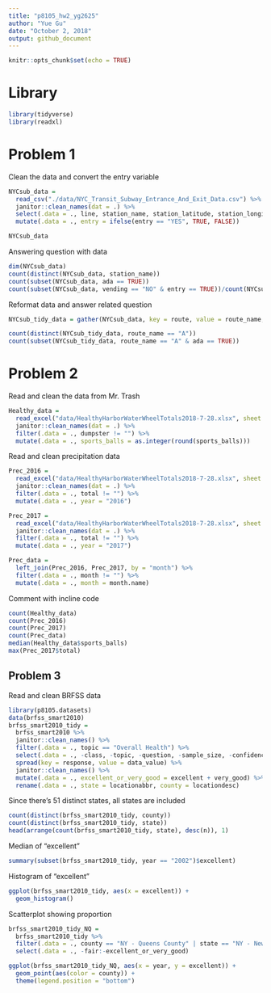 ```yaml
---
title: "p8105_hw2_yg2625"
author: "Yue Gu"
date: "October 2, 2018"
output: github_document
---
```


```r
knitr::opts_chunk$set(echo = TRUE)
```

# Library
```r
library(tidyverse)
library(readxl)
```

# Problem 1

Clean the data and convert the entry variable
```r
NYCsub_data = 
  read_csv("./data/NYC_Transit_Subway_Entrance_And_Exit_Data.csv") %>% 
  janitor::clean_names(dat = .) %>% 
  select(.data = ., line, station_name, station_latitude, station_longitude, route1:route11, entry, vending, entrance_type, ada) %>% 
  mutate(.data = ., entry = ifelse(entry == "YES", TRUE, FALSE))

NYCsub_data 
```


Answering question with data
```r
dim(NYCsub_data)
count(distinct(NYCsub_data, station_name))
count(subset(NYCsub_data, ada == TRUE))
count(subset(NYCsub_data, vending == "NO" & entry == TRUE))/count(NYCsub_data)
```

Reformat data and answer related question
```r
NYCsub_tidy_data = gather(NYCsub_data, key = route, value = route_name, route1:route11)

count(distinct(NYCsub_tidy_data, route_name == "A"))
count(subset(NYCsub_tidy_data, route_name == "A" & ada == TRUE))
```

# Problem 2

Read and clean the data from Mr. Trash
```r
Healthy_data = 
  read_excel("data/HealthyHarborWaterWheelTotals2018-7-28.xlsx", sheet = "Mr. Trash Wheel", range = cell_cols("A:N")) %>%
  janitor::clean_names(dat = .) %>% 
  filter(.data = ., dumpster != "") %>% 
  mutate(.data = ., sports_balls = as.integer(round(sports_balls)))
```

Read and clean precipitation data
```r
Prec_2016 =
  read_excel("data/HealthyHarborWaterWheelTotals2018-7-28.xlsx", sheet = "2016 Precipitation", range = cell_rows(2:15)) %>% 
  janitor::clean_names(dat = .) %>% 
  filter(.data = ., total != "") %>% 
  mutate(.data = ., year = "2016")

Prec_2017 =
  read_excel("data/HealthyHarborWaterWheelTotals2018-7-28.xlsx", sheet = "2017 Precipitation", range = cell_rows(2:15)) %>% 
  janitor::clean_names(dat = .) %>% 
  filter(.data = ., total != "") %>% 
  mutate(.data = ., year = "2017")

Prec_data = 
  left_join(Prec_2016, Prec_2017, by = "month") %>%
  filter(.data = ., month != "") %>% 
  mutate(.data = ., month = month.name)

```

Comment with incline code
```r
count(Healthy_data)
count(Prec_2016)
count(Prec_2017)
count(Prec_data)
median(Healthy_data$sports_balls)
max(Prec_2017$total)
```

## Problem 3

Read and clean BRFSS data
```r
library(p8105.datasets)
data(brfss_smart2010)
brfss_smart2010_tidy = 
  brfss_smart2010 %>% 
  janitor::clean_names() %>% 
  filter(.data = ., topic == "Overall Health") %>% 
  select(.data = ., -class, -topic, -question, -sample_size, -confidence_limit_low: -geo_location) %>% 
  spread(key = response, value = data_value) %>% 
  janitor::clean_names() %>% 
  mutate(.data = ., excellent_or_very_good = excellent + very_good) %>% 
  rename(.data = ., state = locationabbr, county = locationdesc)
```

Since there's 51 distinct states, all states are included
```r
count(distinct(brfss_smart2010_tidy, county))
count(distinct(brfss_smart2010_tidy, state))
head(arrange(count(brfss_smart2010_tidy, state), desc(n)), 1)
```

Median of "excellent"
```r
summary(subset(brfss_smart2010_tidy, year == "2002")$excellent)
```

Histogram of "excellent"
```r
ggplot(brfss_smart2010_tidy, aes(x = excellent)) +
  geom_histogram()
```

Scatterplot showing proportion
```r
brfss_smart2010_tidy_NQ = 
  brfss_smart2010_tidy %>% 
  filter(.data = ., county == "NY - Queens County" | state == "NY - New York County") %>% 
  select(.data = ., -fair:-excellent_or_very_good)

ggplot(brfss_smart2010_tidy_NQ, aes(x = year, y = excellent)) +
  geom_point(aes(color = county)) +
  theme(legend.position = "bottom")
```

